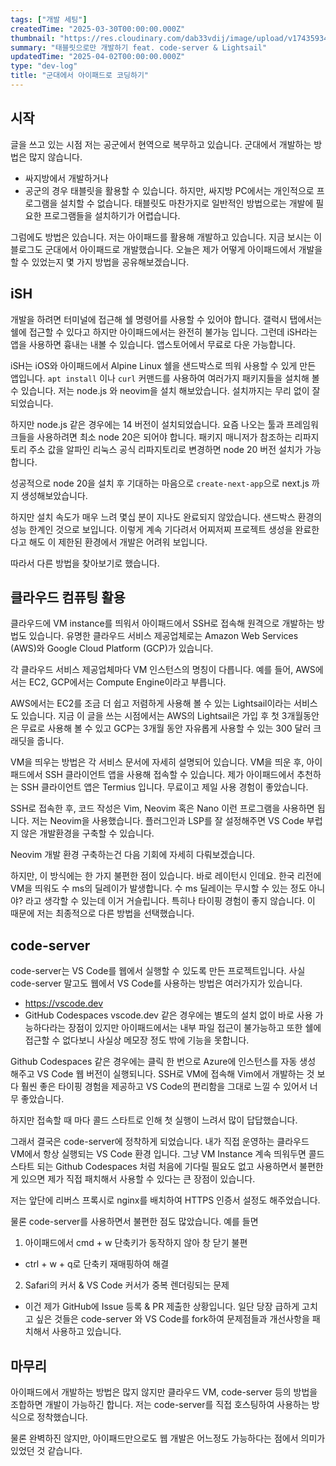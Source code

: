 ```yaml
---
tags: ["개발 세팅"]
createdTime: "2025-03-30T00:00:00.000Z"
thumbnail: "https://res.cloudinary.com/dab33vdij/image/upload/v1743593448/IMG_0408_ewhspi.png"
summary: "태블릿으로만 개발하기 feat. code-server & Lightsail"
updatedTime: "2025-04-02T00:00:00.000Z"
type: "dev-log"
title: "군대에서 아이패드로 코딩하기"
---
```


## 시작

글을 쓰고 있는 시점 저는 공군에서 현역으로 복무하고 있습니다. 군대에서 개발하는 방법은 많지 않습니다.

- 싸지방에서 개발하거나
- 공군의 경우 태블릿을 활용할 수 있습니다.
  하지만, 싸지방 PC에서는 개인적으로 프로그램을 설치할 수 없습니다. 태블릿도 마찬가지로 일반적인 방법으로는 개발에 필요한 프로그램들을 설치하기가 어렵습니다.

그럼에도 방법은 있습니다. 저는 아이패드를 활용해 개발하고 있습니다. 지금 보시는 이 블로그도 군대에서 아이패드로 개발했습니다. 오늘은 제가 어떻게 아이패드에서 개발을 할 수 있었는지 몇 가지 방법을 공유해보겠습니다.

## iSH

개발을 하려면 터미널에 접근해 쉘 명령어를 사용할 수 있어야 합니다. 갤럭시 탭에서는 쉘에 접근할 수 있다고 하지만 아이패드에서는 완전히 불가능 입니다. 그런데 iSH라는 앱을 사용하면 흉내는 내볼 수 있습니다. 앱스토어에서 무료로 다운 가능합니다.

iSH는 iOS와 아이패드에서 Alpine Linux 쉘을 샌드박스로 띄워 사용할 수 있게 만든 앱입니다. `apt install` 이나 `curl` 커맨드를 사용하여 여러가지 패키지들을 설치해 볼 수 있습니다. 저는 node.js 와 neovim을 설치 해보았습니다. 설치까지는 무리 없이 잘 되었습니다.

하지만 node.js 같은 경우에는 14 버전이 설치되었습니다. 요즘 나오는 툴과 프레임워크들을 사용하려면 최소 node 20은 되어야 합니다. 패키지 매니저가 참조하는 리파지토리 주소 값을 알파인 리눅스 공식 리파지토리로 변경하면 node 20 버전 설치가 가능합니다.

성공적으로 node 20을 설치 후 기대하는 마음으로 `create-next-app`으로 next.js 까지 생성해보았습니다.

하지만 설치 속도가 매우 느려 몇십 분이 지나도 완료되지 않았습니다. 샌드박스 환경의 성능 한계인 것으로 보입니다. 이렇게 계속 기다려서 어찌저찌 프로젝트 생성을 완료한다고 해도 이 제한된 환경에서 개발은 어려워 보입니다.

따라서 다른 방법을 찾아보기로 했습니다.

## 클라우드 컴퓨팅 활용

클라우드에 VM instance를 띄워서 아이패드에서 SSH로 접속해 원격으로 개발하는 방법도 있습니다. 유명한 클라우드 서비스 제공업체로는 Amazon Web Services (AWS)와 Google Cloud Platform (GCP)가 있습니다.

각 클라우드 서비스 제공업체마다 VM 인스턴스의 명칭이 다릅니다. 예를 들어, AWS에서는 EC2, GCP에서는 Compute Engine이라고 부릅니다.

AWS에서는 EC2를 조금 더 쉽고 저렴하게 사용해 볼 수 있는 Lightsail이라는 서비스도 있습니다. 지금 이 글을 쓰는 시점에서는 AWS의 Lightsail은 가입 후 첫 3개월동안은 무료로 사용해 볼 수 있고 GCP는 3개월 동안 자유롭게 사용할 수 있는 300 달러 크래딧을 줍니다.

VM을 띄우는 방법은 각 서비스 문서에 자세히 설명되어 있습니다. VM을 띄운 후, 아이패드에서 SSH 클라이언트 앱을 사용해 접속할 수 있습니다. 제가 아이패드에서 추천하는 SSH 클라이언트 앱은 Termius 입니다. 무료이고 제일 사용 경험이 좋았습니다.

SSH로 접속한 후, 코드 작성은 Vim, Neovim 혹은 Nano 이런 프로그램을 사용하면 됩니다. 저는 Neovim을 사용했습니다. 플러그인과 LSP를 잘 설정해주면 VS Code 부럽지 않은 개발환경을 구축할 수 있습니다.

Neovim 개발 환경 구축하는건 다음 기회에 자세히 다뤄보겠습니다.

하지만, 이 방식에는 한 가지 불편한 점이 있습니다. 바로 레이턴시 인데요. 한국 리전에 VM을 띄워도 수 ms의 딜레이가 발생합니다. 수 ms 딜레이는 무시할 수 있는 정도 아니야? 라고 생각할 수 있는데 이거 거슬립니다. 특히나 타이핑 경험이 좋지 않습니다. 이 때문에 저는 최종적으로 다른 방법을 선택했습니다.

## code-server

code-server는 VS Code를 웹에서 실행할 수 있도록 만든 프로젝트입니다. 사실 code-server 말고도 웹에서 VS Code를 사용하는 방법은 여러가지가 있습니다.

- https://vscode.dev
- GitHub Codespaces
  vscode.dev 같은 경우에는 별도의 설치 없이 바로 사용 가능하다라는 장점이 있지만 아이패드에서는 내부 파일 접근이 불가능하고 또한 쉘에 접근할 수 없다보니 사실상 메모장 정도 밖에 기능을 못합니다.

Github Codespaces 같은 경우에는 클릭 한 번으로 Azure에 인스턴스를 자동 생성 해주고 VS Code 웹 버전이 실행되니다. SSH로 VM에 접속해 Vim에서 개발하는 것 보다 훨씬 좋은 타이핑 경험을 제공하고 VS Code의 편리함을 그대로 느낄 수 있어서 너무 좋았습니다.

하지만 접속할 때 마다 콜드 스타트로 인해 첫 실행이 느려서 많이 답답했습니다.

그래서 결국은 code-server에 정착하게 되었습니다. 내가 직접 운영하는 클라우드 VM에서 항상 실행되는 VS Code 환경 입니다. 그냥 VM Instance 계속 띄워두면 콜드 스타트 되는 Github Codespaces 처럼 처음에 기다릴 필요도 없고 사용하면서 불편한게 있으면 제가 직접 패치해서 사용할 수 있다는 큰 장점이 있습니다.

저는 앞단에 리버스 프록시로 nginx를 배치하여 HTTPS 인증서 설정도 해주었습니다.

물론 code-server를 사용하면서 불편한 점도 많았습니다. 예를 들면

1. 아이패드에서 cmd + w 단축키가 동작하지 않아 창 닫기 불편

- ctrl + w + q로 단축키 재매핑하여 해결

2. Safari의 커서 & VS Code 커서가 중복 렌더링되는 문제

- 이건 제가 GitHub에 Issue 등록 & PR 제출한 상황입니다.
  일단 당장 급하게 고치고 싶은 것들은 code-server 와 VS Code를 fork하여 문제점들과 개선사항을 패치해서 사용하고 있습니다.

## 마무리

아이패드에서 개발하는 방법은 많지 않지만 클라우드 VM, code-server 등의 방법을 조합하면 개발이 가능하긴 합니다. 저는 code-server를 직접 호스팅하여 사용하는 방식으로 정착했습니다.

물론 완벽하진 않지만, 아이패드만으로도 웹 개발은 어느정도 가능하다는 점에서 의미가 있었던 것 같습니다.
